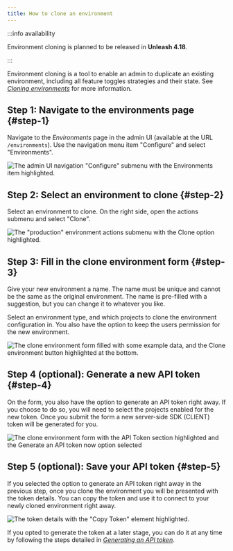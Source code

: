 ```yaml
---
title: How to clone an environment
---
```


:::info availability

Environment cloning is planned to be released in **Unleash 4.18**.

:::

Environment cloning is a tool to enable an admin to duplicate an existing environment, including all feature toggles strategies and their state. See [_Cloning environments_](../user_guide/environments#cloning-environments) for more information.

## Step 1: Navigate to the environments page {#step-1}

Navigate to the _Environments_ page in the admin UI (available at the URL `/environments`). Use the navigation menu item "Configure" and select "Environments".

![The admin UI navigation "Configure" submenu with the Environments item highlighted.](/img/clone-environment-1.png)

## Step 2: Select an environment to clone {#step-2}

Select an environment to clone. On the right side, open the actions submenu and select "Clone".

![The "production" environment actions submenu with the Clone option highlighted.](/img/clone-environment-2.png)

## Step 3: Fill in the clone environment form {#step-3}

Give your new environment a name. The name must be unique and cannot be the same as the original environment. The name is pre-filled with a suggestion, but you can change it to whatever you like.

Select an environment type, and which projects to clone the environment configuration in. You also have the option to keep the users permission for the new environment.

![The clone environment form filled with some example data, and the Clone environment button highlighted at the bottom.](/img/clone-environment-3.png)

## Step 4 (optional): Generate a new API token {#step-4}

On the form, you also have the option to generate an API token right away. If you choose to do so, you will need to select the projects enabled for the new token. Once you submit the form a new server-side SDK (CLIENT) token will be generated for you.

![The clone environment form with the API Token section highlighted and the Generate an API token now option selected](/img/clone-environment-4.png)

## Step 5 (optional): Save your API token {#step-5}

If you selected the option to generate an API token right away in the previous step, once you clone the environment you will be presented with the token details. You can copy the token and use it to connect to your newly cloned environment right away.

![The token details with the "Copy Token" element highlighted.](/img/clone-environment-5.png)

If you opted to generate the token at a later stage, you can do it at any time by following the steps detailed in [_Generating an API token_](../user_guide/api-token).

